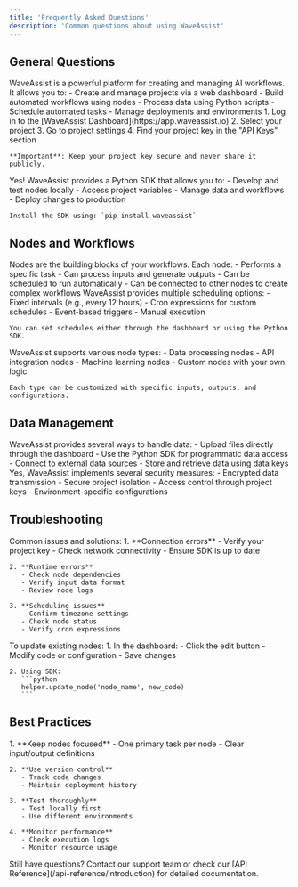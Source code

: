 ```yaml
---
title: 'Frequently Asked Questions'
description: 'Common questions about using WaveAssist'
---
```


## General Questions

<AccordionGroup>
  <Accordion icon="question" title="What is WaveAssist?">
    WaveAssist is a powerful platform for creating and managing AI workflows. It allows you to:
    - Create and manage projects via a web dashboard
    - Build automated workflows using nodes
    - Process data using Python scripts
    - Schedule automated tasks
    - Manage deployments and environments
  </Accordion>

  <Accordion icon="key" title="How do I get my project key?">
    1. Log in to the [WaveAssist Dashboard](https://app.waveassist.io)
    2. Select your project
    3. Go to project settings
    4. Find your project key in the "API Keys" section
    
    **Important**: Keep your project key secure and never share it publicly.
  </Accordion>

  <Accordion icon="code" title="Can I develop locally without using the dashboard?">
    Yes! WaveAssist provides a Python SDK that allows you to:
    - Develop and test nodes locally
    - Access project variables
    - Manage data and workflows
    - Deploy changes to production
    
    Install the SDK using: `pip install waveassist`
  </Accordion>
</AccordionGroup>

## Nodes and Workflows

<AccordionGroup>
  <Accordion icon="diagram-project" title="What are nodes in WaveAssist?">
    Nodes are the building blocks of your workflows. Each node:
    - Performs a specific task
    - Can process inputs and generate outputs
    - Can be scheduled to run automatically
    - Can be connected to other nodes to create complex workflows
  </Accordion>

  <Accordion icon="clock" title="How do I schedule node execution?">
    WaveAssist provides multiple scheduling options:
    - Fixed intervals (e.g., every 12 hours)
    - Cron expressions for custom schedules
    - Event-based triggers
    - Manual execution
    
    You can set schedules either through the dashboard or using the Python SDK.
  </Accordion>

  <Accordion icon="gear" title="What types of nodes can I create?">
    WaveAssist supports various node types:
    - Data processing nodes
    - API integration nodes
    - Machine learning nodes
    - Custom nodes with your own logic
    
    Each type can be customized with specific inputs, outputs, and configurations.
  </Accordion>
</AccordionGroup>

## Data Management

<AccordionGroup>
  <Accordion icon="database" title="How does data handling work?">
    WaveAssist provides several ways to handle data:
    - Upload files directly through the dashboard
    - Use the Python SDK for programmatic data access
    - Connect to external data sources
    - Store and retrieve data using data keys
  </Accordion>

  <Accordion icon="shield" title="Is my data secure?">
    Yes, WaveAssist implements several security measures:
    - Encrypted data transmission
    - Secure project isolation
    - Access control through project keys
    - Environment-specific configurations
  </Accordion>
</AccordionGroup>

## Troubleshooting

<AccordionGroup>
  <Accordion icon="bug" title="Common node execution errors">
    Common issues and solutions:
    1. **Connection errors**
       - Verify your project key
       - Check network connectivity
       - Ensure SDK is up to date
    
    2. **Runtime errors**
       - Check node dependencies
       - Verify input data format
       - Review node logs
    
    3. **Scheduling issues**
       - Confirm timezone settings
       - Check node status
       - Verify cron expressions
  </Accordion>

  <Accordion icon="rotate" title="How do I update my nodes?">
    To update existing nodes:
    1. In the dashboard:
       - Click the edit button
       - Modify code or configuration
       - Save changes
    
    2. Using SDK:
       ```python
       helper.update_node('node_name', new_code)
       ```
  </Accordion>
</AccordionGroup>

## Best Practices

<AccordionGroup>
  <Accordion icon="star" title="Tips for efficient workflow design">
    1. **Keep nodes focused**
       - One primary task per node
       - Clear input/output definitions
    
    2. **Use version control**
       - Track code changes
       - Maintain deployment history
    
    3. **Test thoroughly**
       - Test locally first
       - Use different environments
    
    4. **Monitor performance**
       - Check execution logs
       - Monitor resource usage
  </Accordion>
</AccordionGroup>

<Note>
Still have questions? Contact our support team or check our [API Reference](/api-reference/introduction) for detailed documentation.
</Note>
